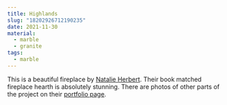 ```yaml
---
title: Highlands
slug: "18202926712190235"
date: 2021-11-30
material:
  - marble
  - granite
tags:
  - marble
---
```


This is a beautiful fireplace by [Natalie Herbert](https://www.natalieherbertdesign.com/). Their book matched fireplace hearth is absolutely stunning. There are photos of other parts of the project on their [portfolio page](https://www.natalieherbertdesign.com/portfolio/highlands).
